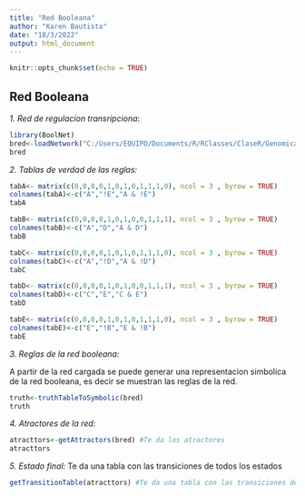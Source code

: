 ---
title: "Red Booleana"
author: "Karen Bautista"
date: "18/3/2022"
output: html_document
---

```{r setup, include=FALSE}
knitr::opts_chunk$set(echo = TRUE)
```

## Red Booleana

*1. Red de regulacíon transripciona*:

```{r red}
library(BoolNet)
bred<-loadNetwork("C:/Users/EQUIPO/Documents/R/RClasses/ClaseR/Genomica/mi_red.txt")
bred
```

*2. Tablas de verdad de las reglas:*

```{r verdad, echo=FALSE}
tabA<- matrix(c(0,0,0,0,1,0,1,0,1,1,1,0), ncol = 3 , byrow = TRUE)
colnames(tabA)<-c("A","!E","A & !E")
tabA

tabB<- matrix(c(0,0,0,0,1,0,1,0,0,1,1,1), ncol = 3 , byrow = TRUE)
colnames(tabB)<-c("A","D","A & D")
tabB

tabC<- matrix(c(0,0,0,0,1,0,1,0,1,1,1,0), ncol = 3 , byrow = TRUE)
colnames(tabC)<-c("A","!D","A & !D")
tabC

tabD<- matrix(c(0,0,0,0,1,0,1,0,0,1,1,1), ncol = 3 , byrow = TRUE)
colnames(tabD)<-c("C","E","C & E")
tabD

tabE<- matrix(c(0,0,0,0,1,0,1,0,1,1,1,0), ncol = 3 , byrow = TRUE)
colnames(tabE)<-c("E","!B","E & !B")
tabE

```


*3. Reglas de la red booleana:*

A partir de la red cargada se puede generar una representacion simbolica de la red booleana, es decir se muestran las reglas de la red.
```{r reglasb, echo=FALSE}
truth<-truthTableToSymbolic(bred)
truth
```

*4. Atractores de la red:*

```{r atractor, echo=FALSE}
atracttors<-getAttractors(bred) #Te da los atractores
atracttors
```

*5. Estado final:*
Te da una tabla con las transiciones de todos los estados
```{r final, echo=FALSE}
getTransitionTable(atracttors) #Te da una tabla con las transiciones de todos los estados
```

